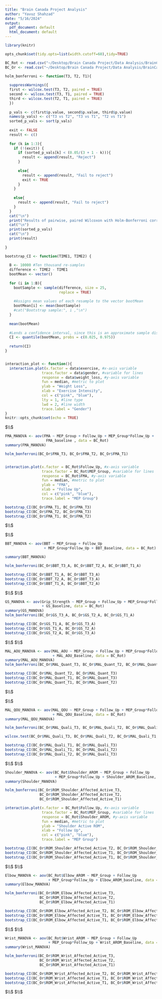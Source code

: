```yaml
---
title: "Brain Canada Project Analysis"
author: "Yavuz Shahzad"
date: "5/16/2024"
output:
  pdf_document: default
  html_document: default
---
```


```r
library(knitr)

opts_chunk$set(tidy.opts=list(width.cutoff=60),tidy=TRUE)

BC_Rot <- read.csv("~/Desktop/Brain Canada Project/Data Analysis/BrainCanadaFinalRotated.csv")
BC_Or <- read.csv("~/Desktop/Brain Canada Project/Data Analysis/BrainCanada.csv")

holm_bonferroni <- function(T3, T2, T1){
  
  suppressWarnings({
  first <- wilcox.test(T3, T2, paired = TRUE)
  second <- wilcox.test(T3, T1, paired = TRUE)
  third <- wilcox.test(T2, T1, paired = TRUE)
  })
  
  p_vals <- c(first$p.value, second$p.value, third$p.value)
  names(p_vals) <- c("T3 vs T2", "T3 vs T1", "T2 vs T1")
  sorted_p_vals <- sort(p_vals)
  
  exit <- FALSE
  result <- c()
  
  for (k in 1:3){
    if (!(exit)) {
      if (sorted_p_vals[k] < (0.05/(3 + 1 - k))){
        result <- append(result, "Reject")
      }
      
      else{
        result <- append(result, "Fail to reject")
        exit <- TRUE
      }
    }
    
    else{
      result <- append(result, "Fail to reject")
    }
  }
  cat("\n")
  print("Results of pairwise, paired Wilcoxon with Holm-Bonferroni correction for multiple comparisons")
  cat("\n")
  print(sorted_p_vals)
  cat("\n")
  print(result)
  
}

bootstrap_CI <- function(TIME1, TIME2) {
  
  B <- 10000 #Ten thousand re-samples
  difference <- TIME2 - TIME1
  bootMean <- vector()
  
  for (i in 1:B){
    bootSample <- sample(difference, size = 25,
                         replace = TRUE)
    
    #Assigns mean values of each resample to the vector bootMean
    bootMean[i] <- mean(bootSample)
    #cat("Bootstrap sample:", i ,"\n")
  }
  
  mean(bootMean)
  
  #Lends a confidence interval, since this is an approximate sample distribution.
  CI <- quantile(bootMean, probs = c(0.025, 0.975))
  
  return(CI)
}


interaction_plot <- function(){
  interaction.plot(x.factor = data$exercise, #x-axis variable
                 trace.factor = data$gender, #variable for lines
                 response = data$weight_loss, #y-axis variable
                 fun = median, #metric to plot
                 ylab = "Weight Loss",
                 xlab = "Exercise Intensity",
                 col = c("pink", "blue"),
                 lty = 1, #line type
                 lwd = 2, #line width
                 trace.label = "Gender")
}
knitr::opts_chunk$set(echo = TRUE)
```

$\\$
\textbf{FMA}

```r

FMA_MANOVA <- aov(FMA ~ MEP_Group + Follow_Up + MEP_Group*Follow_Up + 
                   FMA_baseline , data = BC_Rot)
summary(FMA_MANOVA)

holm_bonferroni(BC_Or$FMA_T3, BC_Or$FMA_T2, BC_Or$FMA_T1)


interaction.plot(x.factor = BC_Rot$Follow_Up, #x-axis variable
                 trace.factor = BC_Rot$MEP_Group, #variable for lines
                 response = BC_Rot$FMA, #y-axis variable
                 fun = median, #metric to plot
                 ylab = "FMA",
                 xlab = "Follow Up",
                 col = c("pink", "blue"),
                 trace.label = "MEP Group")

bootstrap_CI(BC_Or$FMA_T1, BC_Or$FMA_T3)
bootstrap_CI(BC_Or$FMA_T2, BC_Or$FMA_T3)
bootstrap_CI(BC_Or$FMA_T1, BC_Or$FMA_T2)
```
$\\$

$\\$
\textbf{BBT}

```r
BBT_MANOVA <- aov(BBT ~ MEP_Group + Follow_Up
                  + MEP_Group*Follow_Up + BBT_Baseline, data = BC_Rot)

summary(BBT_MANOVA)

holm_bonferroni(BC_Or$BBT_T3_A, BC_Or$BBT_T2_A, BC_Or$BBT_T1_A)

bootstrap_CI(BC_Or$BBT_T1_A, BC_Or$BBT_T3_A)
bootstrap_CI(BC_Or$BBT_T2_A, BC_Or$BBT_T3_A)
bootstrap_CI(BC_Or$BBT_T1_A, BC_Or$BBT_T2_A)
```
$\\$
$\\$
\textbf{Grip Strength}

```r
GS_MANOVA <- aov(Grip_Strength ~ MEP_Group + Follow_Up + MEP_Group*Follow_Up 
                 + GS_Baseline, data = BC_Rot)
summary(GS_MANOVA)
holm_bonferroni(BC_Or$GS_T3_A, BC_Or$GS_T2_A, BC_Or$GS_T1_A)

bootstrap_CI(BC_Or$GS_T1_A, BC_Or$GS_T3_A)
bootstrap_CI(BC_Or$GS_T1_A, BC_Or$GS_T2_A)
bootstrap_CI(BC_Or$GS_T2_A, BC_Or$GS_T3_A)
```
$\\$
$\\$
\textbf{MAL AOU}

```r
MAL_AOU_MANOVA <- aov(MAL_AOU ~ MEP_Group + Follow_Up + MEP_Group*Follow_Up 
                      + MAL_AOU_Baseline, data = BC_Rot)
summary(MAL_AOU_MANOVA)
holm_bonferroni(BC_Or$MAL_Quant_T3, BC_Or$MAL_Quant_T2, BC_Or$MAL_Quant_T1)

bootstrap_CI(BC_Or$MAL_Quant_T2, BC_Or$MAL_Quant_T3)
bootstrap_CI(BC_Or$MAL_Quant_T1, BC_Or$MAL_Quant_T3)
bootstrap_CI(BC_Or$MAL_Quant_T1, BC_Or$MAL_Quant_T2)

```
$\\$

$\\$
\textbf{MAL QOU}
```r
MAL_QOU_MANOVA <- aov(MAL_QOU ~ MEP_Group + Follow_Up + MEP_Group*Follow_Up 
                      + MAL_QOU_Baseline, data = BC_Rot)
summary(MAL_QOU_MANOVA)

holm_bonferroni(BC_Or$MAL_Quali_T3, BC_Or$MAL_Quali_T2, BC_Or$MAL_Quali_T1)

wilcox.test(BC_Or$MAL_Quali_T3, BC_Or$MAL_Quali_T2, BC_Or$MAL_Quali_T1, paird = TRUE)

bootstrap_CI(BC_Or$MAL_Quali_T1, BC_Or$MAL_Quali_T3)
bootstrap_CI(BC_Or$MAL_Quali_T1, BC_Or$MAL_Quali_T2)
bootstrap_CI(BC_Or$MAL_Quali_T2, BC_Or$MAL_Quali_T3)
```
$\\$
$\\$
\textbf{Shoulder Active ROM}

```r
Shoulder_MANOVA <- aov(BC_Rot$Shoulder_AROM ~ MEP_Group + Follow_Up 
                       + MEP_Group*Follow_Up + Shoulder_AROM_Baseline, data = BC_Rot)
summary(Shoulder_MANOVA)

holm_bonferroni(BC_Or$ROM_Shoulder_Affected_Active_T3,
                BC_Or$ROM_Shoulder_Affected_Active_T2, 
                BC_Or$ROM_Shoulder_Affected_Active_T1)

interaction.plot(x.factor = BC_Rot$Follow_Up, #x-axis variable
                 trace.factor = BC_Rot$MEP_Group, #variable for lines
                 response = BC_Rot$Shoulder_AROM, #y-axis variable
                 fun = median, #metric to plot
                 ylab = "Shoulder Active ROM",
                 xlab = "Follow Up",
                 col = c("pink", "blue"),
                 trace.label = "MEP Group")

bootstrap_CI(BC_Or$ROM_Shoulder_Affected_Active_T2, BC_Or$ROM_Shoulder_Affected_Active_T3)
bootstrap_CI(BC_Or$ROM_Shoulder_Affected_Active_T1, BC_Or$ROM_Shoulder_Affected_Active_T3)
bootstrap_CI(BC_Or$ROM_Shoulder_Affected_Active_T1, BC_Or$ROM_Shoulder_Affected_Active_T2)

```
$\\$
$\\$
\textbf{Elbow Active ROM}
```r
Elbow_MANOVA <- aov(BC_Rot$Elbow_AROM ~ MEP_Group + Follow_Up
                    + MEP_Group*Follow_Up + Elbow_AROM_baseline, data = BC_Rot)
summary(Elbow_MANOVA)

holm_bonferroni(BC_Or$ROM_Elbow_Affected_Active_T3,
                BC_Or$ROM_Elbow_Affected_Active_T2, 
                BC_Or$ROM_Elbow_Affected_Active_T1)

bootstrap_CI(BC_Or$ROM_Elbow_Affected_Active_T2, BC_Or$ROM_Elbow_Affected_Active_T3)
bootstrap_CI(BC_Or$ROM_Elbow_Affected_Active_T1, BC_Or$ROM_Elbow_Affected_Active_T3)
bootstrap_CI(BC_Or$ROM_Elbow_Affected_Active_T1, BC_Or$ROM_Elbow_Affected_Active_T2)
```
$\\$
$\\$
\textbf{Wrist Active ROM}
```r
Wrist_MANOVA <- aov(BC_Rot$Wrist_AROM ~ MEP_Group + Follow_Up 
                    + MEP_Group*Follow_Up + Wrist_AROM_Baseline, data = BC_Rot)
summary(Wrist_MANOVA)

holm_bonferroni(BC_Or$ROM_Wrist_Affected_Active_T3,
                BC_Or$ROM_Wrist_Affected_Active_T2, 
                BC_Or$ROM_Wrist_Affected_Active_T1)

bootstrap_CI(BC_Or$ROM_Wrist_Affected_Active_T2, BC_Or$ROM_Wrist_Affected_Active_T3)
bootstrap_CI(BC_Or$ROM_Wrist_Affected_Active_T1, BC_Or$ROM_Wrist_Affected_Active_T3)
bootstrap_CI(BC_Or$ROM_Wrist_Affected_Active_T1, BC_Or$ROM_Wrist_Affected_Active_T2)
```
$\\$
$\\$
